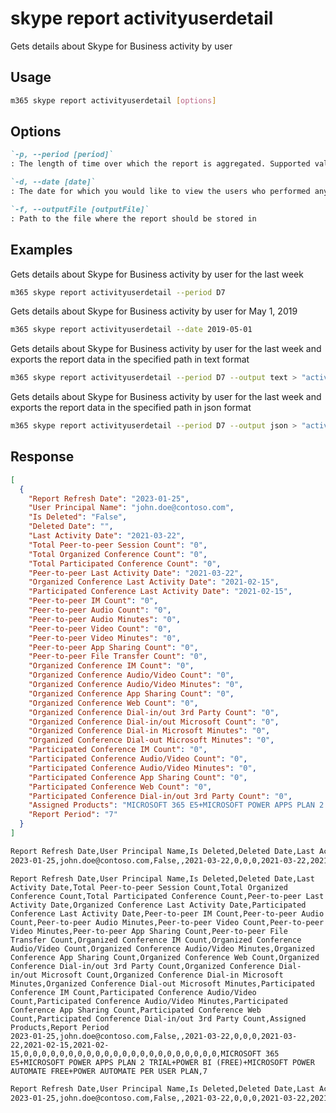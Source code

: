 
# skype report activityuserdetail

Gets details about Skype for Business activity by user

## Usage

```sh
m365 skype report activityuserdetail [options]
```

## Options

```md defintion-list
`-p, --period [period]`
: The length of time over which the report is aggregated. Supported values `D7,D30,D90,D180`

`-d, --date [date]`
: The date for which you would like to view the users who performed any activity. Supported date format is YYYY-MM-DD. Specify the date or period, but not both

`-f, --outputFile [outputFile]`
: Path to the file where the report should be stored in
```

<Global />

## Examples

Gets details about Skype for Business activity by user for the last week

```sh
m365 skype report activityuserdetail --period D7
```

Gets details about Skype for Business activity by user for May 1, 2019

```sh
m365 skype report activityuserdetail --date 2019-05-01
```

Gets details about Skype for Business activity by user for the last week and exports the report data in the specified path in text format

```sh
m365 skype report activityuserdetail --period D7 --output text > "activityuserdetail.txt"
```

Gets details about Skype for Business activity by user for the last week and exports the report data in the specified path in json format

```sh
m365 skype report activityuserdetail --period D7 --output json > "activityuserdetail.json"
```

## Response

<Tabs>
  <TabItem value="json" label="JSON">

  ```json
  [
    {
      "Report Refresh Date": "2023-01-25",
      "User Principal Name": "john.doe@contoso.com",
      "Is Deleted": "False",
      "Deleted Date": "",
      "Last Activity Date": "2021-03-22",
      "Total Peer-to-peer Session Count": "0",
      "Total Organized Conference Count": "0",
      "Total Participated Conference Count": "0",
      "Peer-to-peer Last Activity Date": "2021-03-22",
      "Organized Conference Last Activity Date": "2021-02-15",
      "Participated Conference Last Activity Date": "2021-02-15",
      "Peer-to-peer IM Count": "0",
      "Peer-to-peer Audio Count": "0",
      "Peer-to-peer Audio Minutes": "0",
      "Peer-to-peer Video Count": "0",
      "Peer-to-peer Video Minutes": "0",
      "Peer-to-peer App Sharing Count": "0",
      "Peer-to-peer File Transfer Count": "0",
      "Organized Conference IM Count": "0",
      "Organized Conference Audio/Video Count": "0",
      "Organized Conference Audio/Video Minutes": "0",
      "Organized Conference App Sharing Count": "0",
      "Organized Conference Web Count": "0",
      "Organized Conference Dial-in/out 3rd Party Count": "0",
      "Organized Conference Dial-in/out Microsoft Count": "0",
      "Organized Conference Dial-in Microsoft Minutes": "0",
      "Organized Conference Dial-out Microsoft Minutes": "0",
      "Participated Conference IM Count": "0",
      "Participated Conference Audio/Video Count": "0",
      "Participated Conference Audio/Video Minutes": "0",
      "Participated Conference App Sharing Count": "0",
      "Participated Conference Web Count": "0",
      "Participated Conference Dial-in/out 3rd Party Count": "0",
      "Assigned Products": "MICROSOFT 365 E5+MICROSOFT POWER APPS PLAN 2 TRIAL+POWER BI (FREE)+MICROSOFT POWER AUTOMATE FREE+POWER AUTOMATE PER USER PLAN",
      "Report Period": "7"
    }
  ]
  ```

  </TabItem>
  <TabItem value="text" label="Text">

  ```txt
  Report Refresh Date,User Principal Name,Is Deleted,Deleted Date,Last Activity Date,Total Peer-to-peer Session Count,Total Organized Conference Count,Total Participated Conference Count,Peer-to-peer Last Activity Date,Organized Conference Last Activity Date,Participated Conference Last Activity Date,Peer-to-peer IM Count,Peer-to-peer Audio Count,Peer-to-peer Audio Minutes,Peer-to-peer Video Count,Peer-to-peer Video Minutes,Peer-to-peer App Sharing Count,Peer-to-peer File Transfer Count,Organized Conference IM Count,Organized Conference Audio/Video Count,Organized Conference Audio/Video Minutes,Organized Conference App Sharing Count,Organized Conference Web Count,Organized Conference Dial-in/out 3rd Party Count,Organized Conference Dial-in/out Microsoft Count,Organized Conference Dial-in Microsoft Minutes,Organized Conference Dial-out Microsoft Minutes,Participated Conference IM Count,Participated Conference Audio/Video Count,Participated Conference Audio/Video Minutes,Participated Conference App Sharing Count,Participated Conference Web Count,Participated Conference Dial-in/out 3rd Party Count,Assigned Products,Report Period
  2023-01-25,john.doe@contoso.com,False,,2021-03-22,0,0,0,2021-03-22,2021-02-15,2021-02-15,0,0,0,0,0,0,0,0,0,0,0,0,0,0,0,0,0,0,0,0,0,0,MICROSOFT 365 E5+MICROSOFT POWER APPS PLAN 2 TRIAL+POWER BI (FREE)+MICROSOFT POWER AUTOMATE FREE+POWER AUTOMATE PER USER PLAN,7
  ```

  </TabItem>
  <TabItem value="csv" label="CSV">

  ```csv
  Report Refresh Date,User Principal Name,Is Deleted,Deleted Date,Last Activity Date,Total Peer-to-peer Session Count,Total Organized Conference Count,Total Participated Conference Count,Peer-to-peer Last Activity Date,Organized Conference Last Activity Date,Participated Conference Last Activity Date,Peer-to-peer IM Count,Peer-to-peer Audio Count,Peer-to-peer Audio Minutes,Peer-to-peer Video Count,Peer-to-peer Video Minutes,Peer-to-peer App Sharing Count,Peer-to-peer File Transfer Count,Organized Conference IM Count,Organized Conference Audio/Video Count,Organized Conference Audio/Video Minutes,Organized Conference App Sharing Count,Organized Conference Web Count,Organized Conference Dial-in/out 3rd Party Count,Organized Conference Dial-in/out Microsoft Count,Organized Conference Dial-in Microsoft Minutes,Organized Conference Dial-out Microsoft Minutes,Participated Conference IM Count,Participated Conference Audio/Video Count,Participated Conference Audio/Video Minutes,Participated Conference App Sharing Count,Participated Conference Web Count,Participated Conference Dial-in/out 3rd Party Count,Assigned Products,Report Period
  2023-01-25,john.doe@contoso.com,False,,2021-03-22,0,0,0,2021-03-22,2021-02-15,2021-02-15,0,0,0,0,0,0,0,0,0,0,0,0,0,0,0,0,0,0,0,0,0,0,MICROSOFT 365 E5+MICROSOFT POWER APPS PLAN 2 TRIAL+POWER BI (FREE)+MICROSOFT POWER AUTOMATE FREE+POWER AUTOMATE PER USER PLAN,7
  ```

  </TabItem>
  <TabItem value="md" label="Markdown">

  ```md
  Report Refresh Date,User Principal Name,Is Deleted,Deleted Date,Last Activity Date,Total Peer-to-peer Session Count,Total Organized Conference Count,Total Participated Conference Count,Peer-to-peer Last Activity Date,Organized Conference Last Activity Date,Participated Conference Last Activity Date,Peer-to-peer IM Count,Peer-to-peer Audio Count,Peer-to-peer Audio Minutes,Peer-to-peer Video Count,Peer-to-peer Video Minutes,Peer-to-peer App Sharing Count,Peer-to-peer File Transfer Count,Organized Conference IM Count,Organized Conference Audio/Video Count,Organized Conference Audio/Video Minutes,Organized Conference App Sharing Count,Organized Conference Web Count,Organized Conference Dial-in/out 3rd Party Count,Organized Conference Dial-in/out Microsoft Count,Organized Conference Dial-in Microsoft Minutes,Organized Conference Dial-out Microsoft Minutes,Participated Conference IM Count,Participated Conference Audio/Video Count,Participated Conference Audio/Video Minutes,Participated Conference App Sharing Count,Participated Conference Web Count,Participated Conference Dial-in/out 3rd Party Count,Assigned Products,Report Period
  2023-01-25,john.doe@contoso.com,False,,2021-03-22,0,0,0,2021-03-22,2021-02-15,2021-02-15,0,0,0,0,0,0,0,0,0,0,0,0,0,0,0,0,0,0,0,0,0,0,MICROSOFT 365 E5+MICROSOFT POWER APPS PLAN 2 TRIAL+POWER BI (FREE)+MICROSOFT POWER AUTOMATE FREE+POWER AUTOMATE PER USER PLAN,7
  ```

  </TabItem>
</Tabs>
